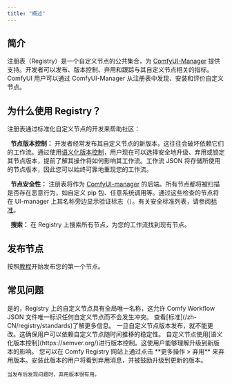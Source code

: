 ```yaml
---
title: "概述"
---
```


## 简介

注册表（Registry）是一个自定义节点的公共集合，为 [ComfyUI-Manager](https://github.com/comfy-org/ComfyUI-Manager) 提供支持。开发者可以发布、版本控制、弃用和跟踪与其自定义节点相关的指标。ComfyUI 用户可以通过 ComfyUI-Manager 从注册表中发现、安装和评价自定义节点。

## 为什么使用 Registry？

注册表通过标准化自定义节点的开发来帮助社区：

<Icon icon="timeline" iconType="solid" size={20}/>&nbsp; **节点版本控制：** 开发者经常发布其自定义节点的新版本，这往往会破坏依赖它们的工作流。通过使用[语义化版本控制](https://semver.org/)，用户现在可以选择安全地升级、弃用或锁定其节点版本，提前了解其操作将如何影响其工作流。工作流 JSON 将存储所使用的节点版本，因此您可以始终可靠地重现您的工作流。

<Icon icon="shield" iconType="solid" size={20}/>&nbsp; **节点安全性：** 注册表将作为 [ComfyUI-manager](https://github.com/comfy-org/ComfyUI-Manager) 的后端。所有节点都将被扫描是否存在恶意行为，如自定义 pip 包、任意系统调用等。通过这些检查的节点将在 UI-manager 上其名称旁边显示验证标志（<Icon icon="check" iconType="solid" />）。有关安全标准列表，请参阅[标准](/zh-CN/registry/standards)。

<Icon icon="magnifying-glass" iconType="solid" size={20}/>&nbsp; **搜索：** 在 Registry 上搜索所有节点，为您的工作流找到现有节点。

## 发布节点

按照[教程](/zh-CN/registry/publishing)开始发布您的第一个节点。

## 常见问题

<AccordionGroup>
  <Accordion title="注册表节点是否有唯一标识符？">
    是的，Registry 上的自定义节点具有全局唯一名称，这允许 Comfy Workflow JSON 文件唯一标识任何自定义节点而不会发生冲突。
  </Accordion>
  <Accordion title="对发布内容有什么限制吗？">
    查看[标准](/zh-CN/registry/standards)了解更多信息。
  </Accordion>

  <Accordion title="如何确保节点稳定性？">
    一旦自定义节点版本发布，就不能更改。这确保用户可以依赖自定义节点随时间推移的稳定性。
  </Accordion>

  <Accordion title="节点如何版本控制？">
    自定义节点使用[语义化版本控制](https://semver.org/)进行版本控制。这使用户能够理解升级到新版本的影响。
  </Accordion>

  <Accordion title="如何弃用节点版本？">
    您可以在 Comfy Registry 网站上通过点击 **更多操作 > 弃用** 来弃用版本。安装此版本的用户将看到弃用消息，并被鼓励升级到更新的版本。

    当发布后发现问题时，弃用版本很有用。
  </Accordion>

</AccordionGroup>
